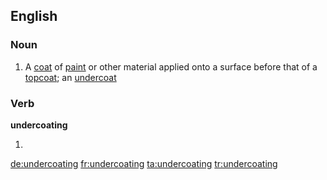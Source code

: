 ==English==

===Noun===
{{en-noun}}

# A [[coat]] of [[paint]] or other material applied onto a surface before that of a [[topcoat]]; an [[undercoat]]

===Verb===
'''undercoating'''

# {{present participle of|[[undercoat]]}}

[[de:undercoating]]
[[fr:undercoating]]
[[ta:undercoating]]
[[tr:undercoating]]